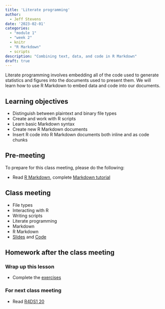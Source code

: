 ```yaml
---
title: 'Literate programming'
author:
  - Jeff Stevens
date: '2023-02-01'
categories: 
  - "module 1"
  - "week 2"
  - knitr
  - "R Markdown"
  - scripts
description: "Combining text, data, and code in R Markdown"
draft: true
---
```


Literate programming involves embedding all of the code used to generate statistics and figures into the documents used to present them. We will learn how to use R Markdown to embed data and code into our documents.

## Learning objectives

* Distinguish between plaintext and binary file types
* Create and work with R scripts
* Learn basic Markdown syntax
* Create new R Markdown documents
* Insert R code into R Markdown documents both inline and as code chunks

## Pre-meeting

To prepare for this class meeting, please do the following:

* Read [R Markdown](https://rmarkdown.rstudio.com/articles_intro.html), complete [Markdown tutorial](https://commonmark.org/help/tutorial/){target='_blank'}

## Class meeting

* File types
* Interacting with R
* Writing scripts
* Literate programming
* Markdown
* R Markdown
* [Slides](../../slides/05_rmarkdown.qmd){target="_blank"} and [Code](../../code/05_rmarkdown.html){target="_blank"}


## Homework after the class meeting
### Wrap up this lesson

* Complete the [exercises](https://jeffreyrstevens.shinyapps.io/dpavir2023_05_rmarkdown/){target='_blank'}

### For next class meeting

* Read [R4DS1 20](https://r4ds.had.co.nz/vectors.html){target='_blank'}
